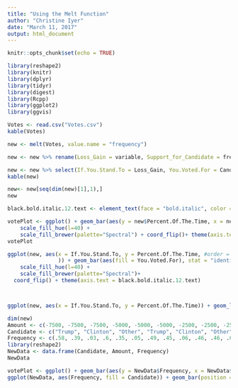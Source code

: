 ```yaml
---
title: "Using the Melt Function"
author: "Christine Iyer"
date: "March 11, 2017"
output: html_document
---
```


```r
knitr::opts_chunk$set(echo = TRUE)
```

```r
library(reshape2)
library(knitr)
library(dplyr)
library(tidyr)
library(digest)
library(Rcpp)
library(ggplot2)
library(ggvis)
```

```r
Votes <- read.csv("Votes.csv")
kable(Votes)
```

```r
new <- melt(Votes, value.name = "frequency")
```


```r
new <- new %>% rename(Loss_Gain = variable, Support_for_Candidate = frequency)
```

```r
new <- new %>% select(If.You.Stand.To = Loss_Gain, You.Voted.For = Candidate, Percent.Of.The.Time = Support_for_Candidate)
kable(new)
```

```r
new<- new[seq(dim(new)[1],1),]
new
```


```r

black.bold.italic.12.text <- element_text(face = "bold.italic", color = "black", size = 8)

votePlot <- ggplot() + geom_bar(aes(y = new$Percent.Of.The.Time, x = new$If.You.Stand.To, fill = new$You.Voted.For), stat = "identity") +
    scale_fill_hue(l=40) +
    scale_fill_brewer(palette="Spectral") + coord_flip()+ theme(axis.text = black.bold.italic.12.text)
votePlot

ggplot(new, aes(x = If.You.Stand.To, y = Percent.Of.The.Time, #order = -as.numeric(You.Voted.For)
                )) + geom_bar(aes(fill = You.Voted.For), stat = "identity",  position = position_dodge()) +
    scale_fill_hue(l=40) +
    scale_fill_brewer(palette="Spectral")+
  coord_flip() + theme(axis.text = black.bold.italic.12.text)



ggplot(new, aes(x = If.You.Stand.To, y = Percent.Of.The.Time)) + geom_line(aes(colour = You.Voted.For, group = You.Voted.For)) + geom_point(aes(colour = You.Voted.For), size = 3) + theme(axis.text = black.bold.italic.12.text)
```



```r
dim(new)
Amount <- c(-7500, -7500, -7500, -5000, -5000, -5000, -2500, -2500, -2500, -1000, -1000, -1000, 1000, 1000, 1000, 2500, 2500, 2500, 5000, 5000, 5000)
Candidate <- c("Trump", "Clinton", "Other", "Trump", "Clinton", "Other", "Trump", "Clinton", "Other", "Trump", "Clinton", "Other", "Trump", "Clinton", "Other", "Trump", "Clinton", "Other", "Trump", "Clinton", "Other")
Frequency <- c(.58, .39, .03, .6, .35, .05, .49, .45, .06, .46, .46, .08, .41, .5, .09, .43, .49, .08, .46, .47, .07)
library(reshape2)
NewData <- data.frame(Candidate, Amount, Frequency)
NewData

votePlot <- ggplot() + geom_bar(aes(y = NewData$Frequency, x = NewData$Amount, fill = NewData$Candidate, position = "dodge"), stat = "identity")
ggplot(NewData, aes(Frequency, fill = Candidate)) + geom_bar(position = "dodge")


```


